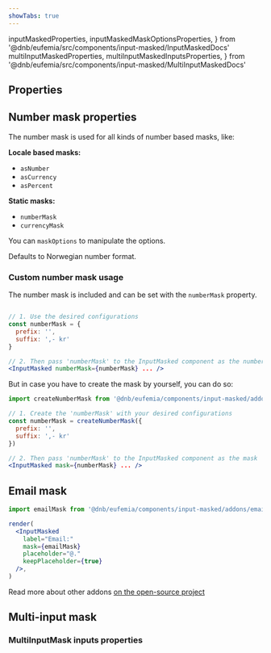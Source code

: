 ```yaml
---
showTabs: true
---
```


  inputMaskedProperties,
  inputMaskedMaskOptionsProperties,
} from '@dnb/eufemia/src/components/input-masked/InputMaskedDocs'
  multiInputMaskedProperties,
  multiInputMaskedInputsProperties,
} from '@dnb/eufemia/src/components/input-masked/MultiInputMaskedDocs'

## Properties

<PropertiesTable props={inputMaskedProperties} />

## Number mask properties

The number mask is used for all kinds of number based masks, like:

**Locale based masks:**

- `asNumber`
- `asCurrency`
- `asPercent`

**Static masks:**

- `numberMask`
- `currencyMask`

You can `maskOptions` to manipulate the options.

Defaults to Norwegian number format.

<PropertiesTable props={inputMaskedMaskOptionsProperties} />

### Custom number mask usage

The number mask is included and can be set with the `numberMask` property.

```jsx

// 1. Use the desired configurations
const numberMask = {
  prefix: '',
  suffix: ',- kr'
}

// 2. Then pass 'numberMask' to the InputMasked component as the numberMask
<InputMasked numberMask={numberMask} ... />
```

But in case you have to create the mask by yourself, you can do so:

```jsx
import createNumberMask from '@dnb/eufemia/components/input-masked/addons/createNumberMask'

// 1. Create the 'numberMask' with your desired configurations
const numberMask = createNumberMask({
  prefix: '',
  suffix: ',- kr'
})

// 2. Then pass 'numberMask' to the InputMasked component as the mask
<InputMasked mask={numberMask} ... />
```

## Email mask

```jsx
import emailMask from '@dnb/eufemia/components/input-masked/addons/emailMask'

render(
  <InputMasked
    label="Email:"
    mask={emailMask}
    placeholder="@."
    keepPlaceholder={true}
  />,
)
```

Read more about other addons [on the open-source project](https://github.com/text-mask/text-mask)

## Multi-input mask

<PropertiesTable props={multiInputMaskedProperties} />

### MultiInputMask inputs properties

<PropertiesTable props={multiInputMaskedInputsProperties} />
